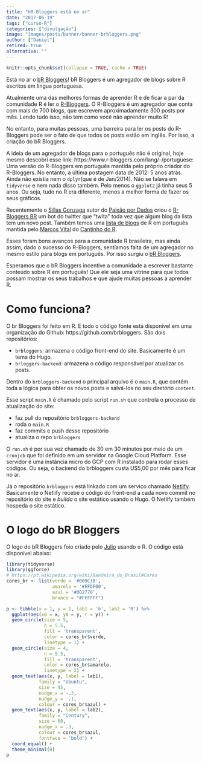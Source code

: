 ```yaml
---
title: "bR Bloggers está no ar"
date: "2017-06-19"
tags: ["curso-R"]
categories: ["divulgação"]
image: "images/posts/banner/banner-brbloggers.png"
author: ["Daniel"]
retired: true
alternativa: ""
---
```


```r
knitr::opts_chunk$set(collapse = TRUE, cache = TRUE)
```

Está no ar o [bR Bloggers](https://brbloggers.com.br)! bR Bloggers é um agregador
de blogs sobre R escritos em língua portuguesa. 

Atualmente uma das melhores formas de aprender R e de ficar a par da comunidade R é
ler o [R-Bloggers](https://www.r-bloggers.com/). O R-Bloggers é um agregador que 
conta com mais de 700 blogs, que escrevem aproximadamente 300 posts por mês. Lendo
tudo isso, não tem como você não aprender muito R! 

No entanto, para muitas pessoas, uma barreira para ler os posts do R-Bloggers pode 
ser o fato de que todos os posts estão em inglês. Por isso, a criação do bR Bloggers.

A ideia de um agregador de blogs para o português não é original, hoje mesmo descobri 
esse link: https://www.r-bloggers.com/lang/-/portuguese: Uma versão do R-Bloggers
em português mantida pelo próprio criador do R-Bloggers. No entanto, a última postagem
data de 2012: 5 anos atrás. Ainda não existia nem o `dplyr`(que é de Jan/2014).
Não se falava em `tidyverse` e nem nada disso também. Pelo menos o `ggplot2` já tinha
seus 5 anos. Ou seja, tudo no R era diferente, menos a melhor forma de fazer os
seus gráficos. 

Recentemente o [Sillas Gonzaga](https://github.com/sillasgonzaga) autor do [Paixão por Dados](https://sillasgonzaga.github.io/) criou o 
[R-Bloggers BR](https://github.com/sillasgonzaga/rbloggers-BR) um bot do twitter
que "twita" toda vez que algum blog da lista tem um novo post. Também temos uma [lista de blogs](https://github.com/marcosvital/blogs-de-R-no-Brasil) de R em 
português mantida pelo [Marcos Vital](https://github.com/marcosvital) do 
[Cantinho do R](https://cantinhodor.wordpress.com/).

Esses foram bons avanços para a comunidade R brasileira, mas ainda assim, dado o sucesso
do R-Bloggers, sentíamos falta de um agregador no mesmo estilo para blogs em português.
Por isso surgiu o [bR Bloggers](https://brbloggers.com.br).

Esperamos que o bR Bloggers incentive a comunidade a escrever bastante conteúdo 
sobre R em português! Que ele seja uma vitrine para que todos possam mostrar os 
seus trabalhos e que ajude muitas pessoas a aprender R.

# Como funciona?

O br Bloggers foi feito em R. E todo o código fonte está disponível em uma organização
do Github: https://github.com/brbloggers. São dois repositórios:

* `brbloggers`: armazena o código front-end do site. Basicamente é um tema do Hugo.
* `brloggers-backend`: armazena o código responsável por atualizar os posts.

Dentro do `brbloggers-backend` o principal arquivo é o `main.R`, que contém toda a 
lógica para obter os novos posts e salvá-los no seu diretório `content`. 

Esse script `main.R` é chamado pelo script `run.sh` que controla o processo de atualização
do site: 

* faz pull do repositório `brbloggers-backend`
* roda o `main.R`
* faz commits e push desse repositório
* atualiza o  repo `brbloggers`

O `run.sh` é por sua vez chamado de 30 em 30 minutos por meio de um `cronjob` que foi
definido em um servidor na Google Cloud Platform. Esse servidor é uma instância 
micro do GCP com R instalado para rodar esses códigos. Ou seja, o backend do brbloggers
custa U$5,00 por mês para ficar no ar.

Já o repositório `brbloggers` está linkado com um serviço chamado [Netlify](https://www.netlify.com/).
Basicamente o Netlify recebe o código do front-end a cada novo commit no repositório do site e *builda* 
o site estático usando o Hugo. O Netlify também hospeda o site estático.

# O logo do bR Bloggers

O logo do bR Bloggers foio criado pelo [Julio](http://curso-r.com/author/julio) usando
o R. O código está disponível abaixo:

```r
library(tidyverse)
library(ggforce)
# https://pt.wikipedia.org/wiki/Bandeira_do_Brasil#Cores
cores_br <- list(verde = '#009C3B', 
                 amarelo = '#FFDF00', 
                 azul = '#002776', 
                 branco = "#FFFFFF")

p <- tibble(x = 1, y = 1, lab1 = 'b', lab2 = 'R') %>% 
  ggplot(aes(x0 = x, y0 = y, r = y)) +
  geom_circle(size = 5, 
              n = 5.5, 
              fill = 'transparent', 
              color = cores_br$verde, 
              linetype = 1) +
  geom_circle(size = 4, 
              n = 5.5, 
              fill = 'transparent', 
              color = cores_br$amarelo, 
              linetype = 2) +
  geom_text(aes(x, y, label = lab1),
            family = "Ubuntu", 
            size = 45, 
            nudge_x = -.3, 
            nudge_y = -.1, 
            colour = cores_br$azul) +
  geom_text(aes(x, y, label = lab2),
            family = "Century", 
            size = 60, 
            nudge_x = .3, 
            colour = cores_br$azul,
            fontface = 'bold') +
  coord_equal() +
  theme_minimal(0)
p
```

